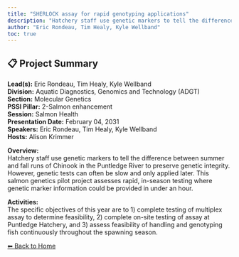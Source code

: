 ```yaml
---
title: "SHERLOCK assay for rapid genotyping applications"
description: "Hatchery staff use genetic markers to tell the difference between summer and fall runs of Chinook in the Puntledge River to preserve genetic integrity. However, genetic tests can often be slow and only applied later. This salmon genetics pilot project assesses rapid, in-season testing where genetic marker information could be provided in under an hour."
author: "Eric Rondeau, Tim Healy, Kyle Wellband"
toc: true
---
```


## 📋 Project Summary

**Lead(s):** Eric Rondeau, Tim Healy, Kyle Wellband  
**Division:** Aquatic Diagnostics, Genomics and Technology (ADGT)  
**Section:** Molecular Genetics  
**PSSI Pillar:** 2-Salmon enhancement  
**Session:** Salmon Health  
**Presentation Date:** February 04, 2031  
**Speakers:** Eric Rondeau, Tim Healy, Kyle Wellband  
**Hosts:** Alison Krimmer  

**Overview:**  
Hatchery staff use genetic markers to tell the difference between summer and fall runs of Chinook in the Puntledge River to preserve genetic integrity. However, genetic tests can often be slow and only applied later. This salmon genetics pilot project assesses rapid, in-season testing where genetic marker information could be provided in under an hour.   

**Activities:**  
The specific objectives of this year are to 1) complete testing of multiplex assay to determine feasibility, 2) complete on-site testing of assay at Puntledge Hatchery, and 3) assess feasibility of handling and genotyping fish continuously throughout the spawning season.

[⬅ Back to Home](../index.qmd)
